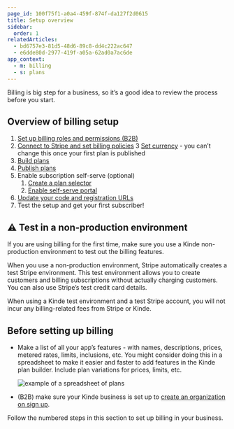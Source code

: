```yaml
---
page_id: 100f75f1-a0a4-459f-874f-da127f2d0615
title: Setup overview
sidebar:
  order: 1
relatedArticles:
  - bd6757e3-81d5-48d6-89c8-dd4c222ac647
  - e6dde80d-2977-419f-a05a-62ad0a7ac6de
app_context:
  - m: billing
  - s: plans
---
```


Billing is big step for a business, so it’s a good idea to review the process before you start.

## Overview of billing setup

1. [Set up billing roles and permissions (B2B)](/billing/get-started/add-billing-role/)
2. [Connect to Stripe and set billing policies](/billing/get-started/connect-to-stripe/) 
3  [Set currency](/billing/get-started/default-billing-currency/) - you can’t change this once your first plan is published
4. [Build plans](/billing/manage-plans/create-plans/)
5. [Publish plans](/billing/get-started/publish-plans/)
6. Enable subscription self-serve (optional)
    1. [Create a plan selector](/billing/billing-user-experience/plan-selection/)
    2. [Enable self-serve portal](/build/set-up-options/self-serve-portal-for-orgs/)
7. [Update your code and registration URLs](/billing/billing-user-experience/add-billing-to-url-sdk/)
8. Test the setup and get your first subscriber!

## ⚠️ Test in a non-production environment

If you are using billing for the first time, make sure you use a Kinde non-production environment to test out the billing features. 

When you use a non-production environment, Stripe automatically creates a test Stripe environment. This test environment allows you to create customers and billing subscriptions without actually charging customers. You can also use Stripe’s test credit card details.

When using a Kinde test environment and a test Stripe account, you will not incur any billing-related fees from Stripe or Kinde.

## Before setting up billing

- Make a list of all your app’s features - with names, descriptions, prices, metered rates, limits, inclusions, etc. You might consider doing this in a spreadsheet to make it easier and faster to add features in the Kinde plan builder. Include plan variations for prices, limits, etc.
    
    ![example of a spreadsheet of plans](https://imagedelivery.net/skPPZTHzSlcslvHjesZQcQ/401ff633-c6c8-45ba-9502-1a29274b4400/public)
    
- (B2B) make sure your Kinde business is set up to [create an organization on sign up](https://docs.kinde.com/build/organizations/orgs-for-developers/#new-organization-self-sign-up).

Follow the numbered steps in this section to set up billing in your business.
